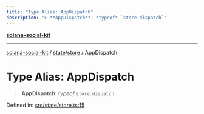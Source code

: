 ```yaml
---
title: "Type Alias: AppDispatch"
description: "> **AppDispatch**: *typeof* `store.dispatch`"
---
```


[**solana-social-kit**](../../../README.mdx)

***

[solana-social-kit](../../../README.mdx) / [state/store](../README.mdx) / AppDispatch

# Type Alias: AppDispatch

> **AppDispatch**: *typeof* `store.dispatch`

Defined in: [src/state/store.ts:15](https://github.com/SendArcade/solana-app-kit/blob/bd4b3556b8f469c27ebb06f4df65b3a36b43ba3b/src/state/store.ts#L15)

